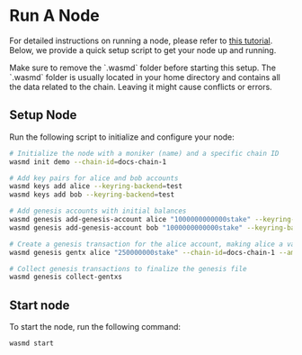 
# Run A Node

For detailed instructions on running a node, please refer to
[this tutorial](https://tutorials.cosmos.network/tutorials/3-run-node/). Below,
we provide a quick setup script to get your node up and running.

<Callout type="warning">
  Make sure to remove the `.wasmd` folder before starting this setup. The
  `.wasmd` folder is usually located in your home directory and contains all the
  data related to the chain. Leaving it might cause conflicts or errors.
</Callout>

## Setup Node

Run the following script to initialize and configure your node:

```sh
# Initialize the node with a moniker (name) and a specific chain ID
wasmd init demo --chain-id=docs-chain-1

# Add key pairs for alice and bob accounts
wasmd keys add alice --keyring-backend=test
wasmd keys add bob --keyring-backend=test

# Add genesis accounts with initial balances
wasmd genesis add-genesis-account alice "1000000000000stake" --keyring-backend=test
wasmd genesis add-genesis-account bob "1000000000000stake" --keyring-backend=test

# Create a genesis transaction for the alice account, making alice a validator
wasmd genesis gentx alice "250000000stake" --chain-id=docs-chain-1 --amount="250000000stake" --keyring-backend=test

# Collect genesis transactions to finalize the genesis file
wasmd genesis collect-gentxs
```

## Start node

To start the node, run the following command:

```sh
wasmd start
```
